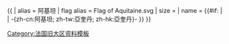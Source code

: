 {{ {{{1<noinclude>|country showdata</noinclude>}}}
| alias = 阿基坦
| flag alias = Flag of Aquitaine.svg
| size = {{{size|}}}
| name = {{#if: {{{name|}}} | {{{name|}}} | -{zh-cn:阿基坦; zh-tw:亞奎丹; zh-hk:亞奎丹}- }}
}}<noinclude>
[[Category:法国旧大区资料模板]]
</noinclude>
